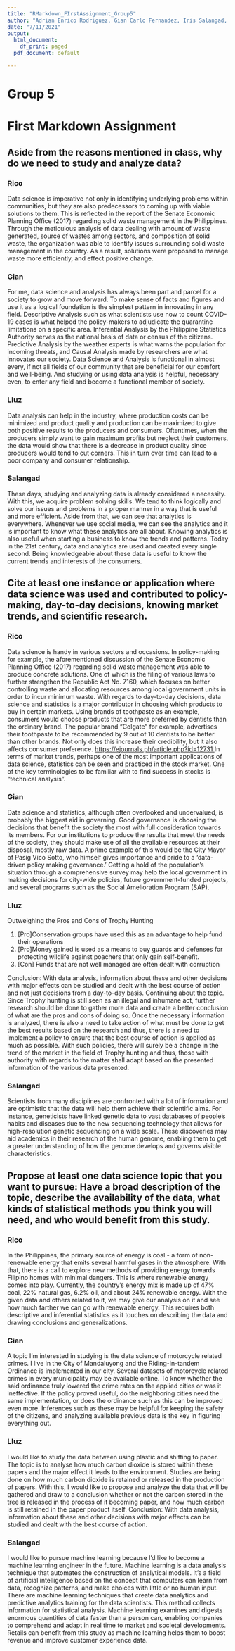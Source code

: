 ```yaml
---
title: "RMarkdown_FIrstAssignment_Group5"
author: "Adrian Enrico Rodriguez, Gian Carlo Fernandez, Iris Salangad, John Kyle Lluz"
date: "7/11/2021"
output:
  html_document: 
    df_print: paged
  pdf_document: default

---
```


# Group 5
# First Markdown Assignment
## Aside from the reasons mentioned in class, why do we need to study and analyze data?
### Rico
Data science is imperative not only in identifying underlying problems within communities, but they are also predecessors to coming up with viable solutions to them.  This is reflected in the report of the Senate Economic Planning Office (2017) regarding solid waste management in the Philippines.  Through the meticulous analysis of data dealing with amount of waste generated, source of wastes among sectors, and composition of solid waste, the organization was able to identify issues surrounding solid waste management in the country.  As a result, solutions were proposed to manage waste more efficiently, and effect positive change.

### Gian
For me, data science and analysis has always been part and parcel for a society to grow and move forward. To make sense of facts and figures and use it as a logical foundation is the simplest pattern in innovating in any field. Descriptive Analysis such as what scientists use now to count COVID-19 cases is what helped the policy-makers to adjudicate the quarantine limitations on a specific area. Inferential Analysis by the Philippine Statistics Authority serves as the national basis of data or census of the citizens. Predictive Analysis by the weather experts is what warns the population for incoming threats, and Causal Analysis made by researchers are what innovates our society. Data Science and Analysis is functional in almost every, if not all fields of our community that are beneficial for our comfort and well-being. And studying or using data analysis is helpful, necessary even, to enter any field and become a functional member of society.

### Lluz
Data analysis can help in the industry, where production costs can be minimized and product quality and production can be maximized to give both positive results to the producers and consumers. Oftentimes, when the producers simply want to gain maximum profits but neglect their customers, the data would show that there is a decrease in product quality since producers would tend to cut corners. This in turn over time can lead to a poor company and consumer relationship.

### Salangad
These days, studying and analyzing data is already considered a necessity. With this, we acquire problem solving skills. We tend to think logically and solve our issues and problems in a proper manner in a way that is useful and more efficient. Aside from that, we can see that analytics is everywhere. Whenever we use social media, we can see the analytics and it is important to know what these analytics are all about. Knowing analytics is also useful when starting a business to know the trends and patterns. Today in the 21st century, data and analytics are used and created every single second. Being knowledgeable about these data is useful to know the current trends and interests of the consumers.

## Cite at least one instance or application where data science was used and contributed to policy-making, day-to-day decisions, knowing market trends, and scientific research.

### Rico
Data science is handy in various sectors and occasions.  In policy-making for example, the aforementioned discussion of the Senate Economic Planning Office (2017) regarding solid waste management was able to produce concrete solutions.  One of which is the filing of various laws to further strengthen the Republic Act No. 7160, which focuses on better controlling waste and allocating resources among local government units in order to incur minimum waste.  With regards to day-to-day decisions, data science and statistics is a major contributor in choosing which products to buy in certain markets.  Using brands of toothpaste as an example, consumers would choose products that are more preferred by dentists than the ordinary brand.   The popular brand "Colgate" for example, advertises their toothpaste to be recommended by 9 out of 10 dentists to be better than other brands.  Not only does this increase their credibility, but it also affects consumer preference.
<a href =”https://ejournals.ph/article.php?id=12731”>https://ejournals.ph/article.php?id=12731 </a> 
In terms of market trends, perhaps one of the most important applications of data science, statistics can be seen and practiced in the stock market.  One of the key terminologies to be familiar with to find success in stocks is “technical analysis”.

### Gian
Data science and statistics, although often overlooked and undervalued, is probably the biggest aid in governing. Good governance is choosing the decisions that benefit the society the most with full consideration towards its members. For our institutions to produce the results that meet the needs of the society, they should make use of all the available resources at their disposal, mostly raw data. A prime example of this would be the City Mayor of Pasig Vico Sotto, who himself gives importance and pride to a ‘data-driven policy making governance.’ Getting a hold of the population’s situation through a comprehensive survey may help the local government in making decisions for city-wide policies, future government-funded projects, and several programs such as the Social Amelioration Program (SAP).

### Lluz
Outweighing the Pros and Cons of Trophy Hunting

<ol>
<li> [Pro]Conservation groups have used this as an advantage to help fund their operations </li>
<li> [Pro]Money gained is used as a means to buy guards and defenses for protecting wildlife against poachers that only gain self-benefit. </li>
<li> [Con] Funds that are not well managed are often dealt with corruption </li>
</ol>
 
Conclusion: With data analysis, information about these and other decisions with major effects can be studied and dealt with the best course of action and not just decisions from a day-to-day basis. Continuing about the topic. Since Trophy hunting is still seen as an illegal and inhumane act, further research should be done to gather more data and create a better conclusion of what are the pros and cons of doing so. Once the necessary information is analyzed, there is also a need to take action of what must be done to get the best results based on the research and thus, there is a need to implement a policy to ensure that the best course of action is applied as much as possible. With such policies, there will surely be a change in the trend of the market in the field of Trophy hunting and thus, those with authority with regards to the matter shall adapt based on the presented information of the various data presented.

### Salangad
Scientists from many disciplines are confronted with a lot of information and are optimistic that the data will help them achieve their scientific aims. For instance, geneticists have linked genetic data to vast databases of people's habits and diseases due to the new sequencing technology that allows for high-resolution genetic sequencing on a wide scale. These discoveries may aid academics in their research of the human genome, enabling them to get a greater understanding of how the genome develops and governs visible characteristics.

## Propose at least one data science topic that you want to pursue: Have a broad description of the topic, describe the availability of the data, what kinds of statistical methods you think you will need, and who would benefit from this study.

### Rico
In the Philippines, the primary source of energy is coal - a form of non-renewable energy that emits several harmful gases in the atmosphere.  With that, there is a call to explore new methods of providing energy towards Filipino homes with minimal dangers.  This is where renewable energy comes into play.  Currently, the country’s energy mix is made up of 47% coal, 22% natural gas, 6.2% oil, and about 24% renewable energy.  With the given data and others related to it, we may give our analysis on it and see how much farther we can go with renewable energy.  This requires both descriptive and inferential statistics as it touches on describing the data and drawing conclusions and generalizations.

### Gian
A topic I’m interested in studying is the data science of motorcycle related crimes. I live in the City of Mandaluyong and the Riding-in-tandem Ordinance is implemented in our city. Several datasets of motorcycle related crimes in every municipality may be available online. To know whether the said ordinance truly lowered the crime rates on the applied cities or was it ineffective. If the policy proved useful, do the neighboring cities need the same implementation, or does the ordinance such as this can be improved even more. Inferences such as these may be helpful for keeping the safety of the citizens, and analyzing available previous data is the key in figuring everything out.

### Lluz
I would like to study the data between using plastic and shifting to paper. The topic is to analyse how much carbon dioxide is stored within these papers and the major effect it leads to the environment. Studies are being done on how much carbon dioxide is retained or released in the production of papers. With this, I would like to propose and analyze the data that will be gathered and draw to a conclusion whether or not the carbon stored in the tree is released in the process of it becoming paper, and how much carbon is still retained in the paper product itself. 
Conclusion: With data analysis, information about these and other decisions with major effects can be studied and dealt with the best course of action.

### Salangad
I would like to pursue machine learning because I’d like to become a machine learning engineer in the future. Machine learning is a data analysis technique that automates the construction of analytical models. It's a field of artificial intelligence based on the concept that computers can learn from data, recognize patterns, and make choices with little or no human input. There are machine learning techniques that create data analytics and predictive analytics training for the data scientists. This method collects information for statistical analysis. Machine learning examines and digests enormous quantities of data faster than a person can, enabling companies to comprehend and adapt in real time to market and societal developments. Retails can benefit from this study as machine learning helps them to boost revenue and improve customer experience data.